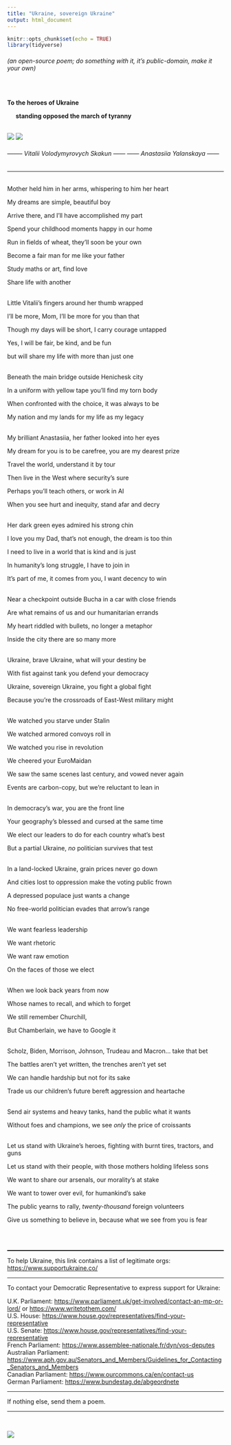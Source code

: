 ```yaml
---
title: "Ukraine, sovereign Ukraine"
output: html_document
---
```


```r
knitr::opts_chunk$set(echo = TRUE)
library(tidyverse)
```

###### (an open-source poem; do something with it, it's public-domain, make it your own)
<br/>

**To the heroes of Ukraine**

|      **standing opposed the march of tyranny**



<br/>
![](www/skakun.png)
![](www/yalanskaya.png)

###### --------  Vitalii Volodymyrovych Skakun  ------  ------  Anastasiia Yalanskaya  ------



***

<br/>
Mother held him in her arms, whispering to him her heart

My dreams are simple, beautiful boy

Arrive there, and I’ll have accomplished my part

Spend your childhood moments happy in our home

Run in fields of wheat, they’ll soon be your own

Become a fair man for me like your father

Study maths or art, find love

Share life with another


<br/>
Little Vitalii’s fingers around her thumb wrapped 

I’ll be more, Mom, I’ll be more for you than that 

Though my days will be short, I carry courage untapped

Yes, I will be fair, be kind, and be fun

but will share my life with more than just one


<br/>
Beneath the main bridge outside Henichesk city

In a uniform with yellow tape you’ll find my torn body

When confronted with the choice, it was always to be

My nation and my lands for my life as my legacy


<br/>
My brilliant Anastasiia, her father looked into her eyes

My dream for you is to be carefree, you are my dearest prize

Travel the world, understand it by tour

Then live in the West where security’s sure

Perhaps you'll teach others, or work in AI

When you see hurt and inequity, stand afar and decry


<br/>
Her dark green eyes admired his strong chin

I love you my Dad, that’s not enough, the dream is too thin

I need to live in a world that is kind and is just

In humanity’s long struggle, I have to join in

It’s part of me, it comes from you, I want decency to win


<br/>
Near a checkpoint outside Bucha in a car with close friends

Are what remains of us and our humanitarian errands

My heart riddled with bullets, no longer a metaphor

Inside the city there are so many more


<br/>
Ukraine, brave Ukraine, what will your destiny be

With fist against tank you defend your democracy 

Ukraine, sovereign Ukraine, you fight a global fight

Because you’re the crossroads of East-West military might


<br/>
We watched you starve under Stalin

We watched armored convoys roll in

We watched you rise in revolution

We cheered your EuroMaidan

We saw the same scenes last century, and vowed never again

Events are carbon-copy, but we’re reluctant to lean in


<br/>
In democracy’s war, you are the front line

Your geography’s blessed and cursed at the same time

We elect our leaders to do for each country what’s best

But a partial Ukraine, *no* politician survives that test


<br/>
In a land-locked Ukraine, grain prices never go down

And cities lost to oppression make the voting public frown

A depressed populace just wants a change

No free-world politician evades that arrow’s range


<br/>
We want fearless leadership

We want rhetoric

We want raw emotion 

On the faces of those we elect


<br/>
When we look back years from now

Whose names to recall, and which to forget

We still remember Churchill, 

But Chamberlain, we have to Google it


<br/>
Scholz, Biden, Morrison, Johnson, Trudeau and Macron... take that bet

The battles aren’t yet written, the trenches aren’t yet set

We can handle hardship but not for its sake

Trade us our children's future bereft aggression and heartache


<br/>
Send air systems and heavy tanks, hand the public what it wants

Without foes and champions, we see *only* the price of croissants


<br/>
Let us stand with Ukraine's heroes, fighting with burnt tires, tractors, and guns

Let us stand with their people, with those mothers holding lifeless sons

We want to share our arsenals, our morality's at stake

We want to tower over evil, for humankind's sake

The public yearns to rally, *twenty-thousand* foreign volunteers

Give us something to believe in, because what we see from you is fear


<br/>
<br/>

<!-- *** -->
<!-- <hr style="height:5px;"/> -->

<hr style="border-top: 1px solid black;"/>


To help Ukraine, this link contains a list of legitimate orgs: 
<https://www.supportukraine.co/>

***

To contact your Democratic Representative to express support for Ukraine:

| U.K. Parliament: <https://www.parliament.uk/get-involved/contact-an-mp-or-lord/> or <https://www.writetothem.com/>
| U.S. House: <https://www.house.gov/representatives/find-your-representative>
| U.S. Senate: <https://www.house.gov/representatives/find-your-representative>
| French Parliament: <https://www.assemblee-nationale.fr/dyn/vos-deputes>
| Australian Parliament: <https://www.aph.gov.au/Senators_and_Members/Guidelines_for_Contacting_Senators_and_Members>
| Canadian Parliament: <https://www.ourcommons.ca/en/contact-us>
| German Parliament: <https://www.bundestag.de/abgeordnete>

***

If nothing else, send them a poem.

***

<br/>

![](www/stamp.png)

<br/>

